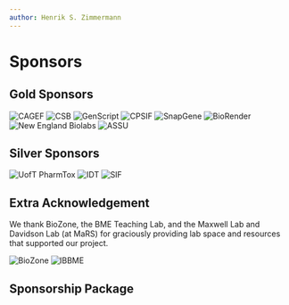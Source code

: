 ```yaml
---
author: Henrik S. Zimmermann
---
```



# Sponsors

## Gold Sponsors

<div class="flex flex-wrap gap-12 justify-center my-8">
  <img class="h-24" src="https://static.igem.wiki/teams/5708/finance/cagef-logo.webp" alt="CAGEF" />
  <img class="h-24" src="https://static.igem.wiki/teams/5708/finance/csb-logo.webp" alt="CSB" />
  <img class="h-24" src="https://static.igem.wiki/teams/5708/finance/genscript-logo.webp" alt="GenScript" />
  <img class="h-24" src="https://static.igem.wiki/teams/5708/finance/cpsif-logo.webp" alt="CPSIF" />
  <img class="h-24" src="https://static.igem.wiki/teams/5708/finance/snapgene-logo.webp" alt="SnapGene" />
  <img class="h-24" src="https://static.igem.wiki/teams/5708/finance/biorender-logo.webp" alt="BioRender" />
  <img class="h-24" src="https://static.igem.wiki/teams/5708/finance/ne-biolabs-logo.webp" alt="New England Biolabs" />
  <img class="h-24" src="https://static.igem.wiki/teams/5708/finance/assu-logo.webp" alt="ASSU" />

</div>

## Silver Sponsors

<div class="flex flex-wrap gap-12 justify-center items-center my-8">
  <img
    class="h-12"
    src="https://static.igem.wiki/teams/5708/finance/pharmtox-logo.webp"
    alt="UofT PharmTox"
  />
  <img
    class="h-24"
    src="https://static.igem.wiki/teams/5708/finance/idt-logo.webp"
    alt="IDT"
  />
  <img
    class="h-24"
    src="https://static.igem.wiki/teams/5708/finance/sif-logo.webp"
    alt="SIF"
  />
</div>

## Extra Acknowledgement

We thank BioZone, the BME Teaching Lab, and the Maxwell Lab and Davidson Lab (at MaRS) for graciously providing lab space and resources that supported our project.

<div class="flex flex-wrap gap-12 justify-center items-center my-8">
 <img class="h-24" src="https://static.igem.wiki/teams/5708/finance/biozone-logo.avif" alt="BioZone" />
 <img class="h-24" src="https://static.igem.wiki/teams/5708/finance/ibbme-logo.webp" alt="IBBME" />

</div>

## Sponsorship Package

<PdfEmbed
  src="https://static.igem.wiki/teams/5708/finance/igem-toronto-2025-sponsorship-package.pdf"
  title="iGEM Toronto 2025 Sponsorship Package"
/>

